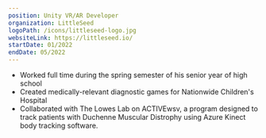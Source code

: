 ```yaml
---
position: Unity VR/AR Developer
organization: LittleSeed
logoPath: /icons/littleseed-logo.jpg
websiteLink: https://littleseed.io/
startDate: 01/2022
endDate: 05/2022
---
```


- Worked full time during the spring semester of his senior year of high school
- Created medically-relevant diagnostic games for Nationwide Children's Hospital
- Collaborated with The Lowes Lab on ACTIVEwsv, a program designed to track patients with Duchenne Muscular Distrophy using Azure Kinect body tracking software.
